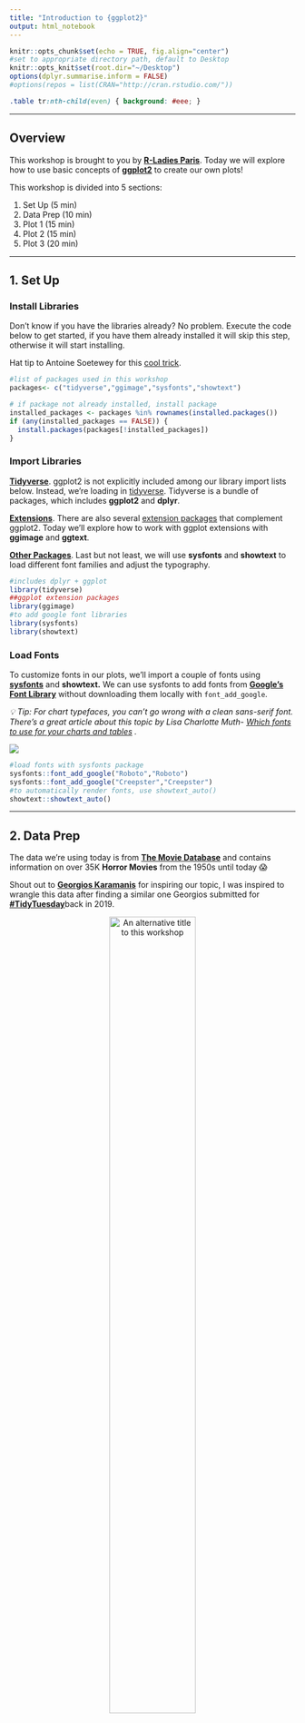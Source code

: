 ```yaml
---
title: "Introduction to {ggplot2}"
output: html_notebook
---
```


```r
knitr::opts_chunk$set(echo = TRUE, fig.align="center")
#set to appropriate directory path, default to Desktop
knitr::opts_knit$set(root.dir="~/Desktop")
options(dplyr.summarise.inform = FALSE)
#options(repos = list(CRAN="http://cran.rstudio.com/"))
```

```css
.table tr:nth-child(even) { background: #eee; }
```

------------------------------------------------------------------------

## Overview

This workshop is brought to you by [**R-Ladies Paris**](https://twitter.com/rladiesparis). Today we will explore how to use basic concepts of [**ggplot2**](https://ggplot2.tidyverse.org/) to create our own plots!

This workshop is divided into 5 sections:

1.  Set Up (5 min)
2.  Data Prep (10 min)
3.  Plot 1 (15 min)
4.  Plot 2 (15 min)
5.  Plot 3 (20 min)

------------------------------------------------------------------------

## 1. Set Up

### Install Libraries

Don't know if you have the libraries already? No problem. Execute the code below to get started, if you have them already installed it will skip this step, otherwise it will start installing.

Hat tip to Antoine Soetewey for this [cool trick](https://statsandr.com/blog/an-efficient-way-to-install-and-load-r-packages/).

```r
#list of packages used in this workshop
packages<- c("tidyverse","ggimage","sysfonts","showtext")

# if package not already installed, install package
installed_packages <- packages %in% rownames(installed.packages())
if (any(installed_packages == FALSE)) {
  install.packages(packages[!installed_packages])
}
```

### Import Libraries

[**Tidyverse**]{.underline}. ggplot2 is not explicitly included among our library import lists below. Instead, we're loading in [tidyverse](https://www.tidyverse.org/packages/). Tidyverse is a bundle of packages, which includes **ggplot2** and **dplyr**.

[**Extensions**]{.underline}. There are also several [extension packages](https://exts.ggplot2.tidyverse.org/) that complement ggplot2. Today we'll explore how to work with ggplot extensions with **ggimage** and **ggtext**.

[**Other Packages**]{.underline}. Last but not least, we will use **sysfonts** and **showtext** to load different font families and adjust the typography.

```r
#includes dplyr + ggplot
library(tidyverse)
##ggplot extension packages
library(ggimage)
#to add google font libraries
library(sysfonts)
library(showtext)
```

### Load Fonts

To customize fonts in our plots, we'll import a couple of fonts using [**sysfonts**](https://cran.r-project.org/web/packages/sysfonts/sysfonts.pdf) and **showtext.** We can use sysfonts to add fonts from [**Google's Font Library**](https://fonts.google.com/) without downloading them locally with `font_add_google`.

*💡 Tip: For chart typefaces, you can't go wrong with a clean sans-serif font. There's a great article about this topic by Lisa Charlotte Muth- [Which fonts to use for your charts and tables](https://blog.datawrapper.de/fonts-for-data-visualization/) .*

![](https://raw.githubusercontent.com/tashapiro/horror-movies/main/images/font-preview.png)

```r
#load fonts with sysfonts package
sysfonts::font_add_google("Roboto","Roboto")
sysfonts::font_add_google("Creepster","Creepster")
#to automatically render fonts, use showtext_auto()
showtext::showtext_auto()
```

------------------------------------------------------------------------

## 2. Data Prep

The data we're using today is from [**The Movie Database**](https://www.themoviedb.org/) and contains information on over 35K **Horror Movies** from the 1950s until today 😱

Shout out to [**Georgios Karamanis**](https://twitter.com/geokaramanis) for inspiring our topic, I was inspired to wrangle this data after finding a similar one Georgios submitted for [**#TidyTuesday**](https://github.com/rfordatascience/tidytuesday/tree/master/data/2019/2019-10-22)back in 2019.

<center>![An alternative title to this workshop](https://raw.githubusercontent.com/tashapiro/horror-movies/main/images/little-workshop.jpeg){width="60%"}</center>

### Data Dictionary

| **Variable**          | **Type** | **Definition**             | **Example**                     |
|:----------------------|:--------:|:---------------------------|:--------------------------------|
| **id**                |   int    | unique movie id            | 4488                            |
| **original_title**    |   char   | original movie title       | Friday the 13th                 |
| **title**             |   char   | movie title                | Friday the 13th                 |
| **original_language** |   char   | movie language             | en                              |
| **overview**          |   char   | movie overview/desc        | Camp counselors are stalked...  |
| **tagline**           |   char   | tagline                    | They were warned...             |
| **release_date**      |   date   | release date               | 1980-05-09                      |
| **poster_path**       |   char   | image url                  | /HzrPn1gEHWixfMOvOehOTlHROo.jpg |
| **popularity**        |   num    | popularity                 | 58.957                          |
| **vote_count**        |   int    | total votes                | 2289                            |
| **vote_average**      |   num    | average rating             | 6.4                             |
| **budget**            |   int    | movie budget               | 550000                          |
| **revenue**           |   int    | movie revenue              | 59754601                        |
| **runtime**           |   int    | movie runtime (min)        | 95                              |
| **status**            |   char   | movie status               | Released                        |
| **genre_names**       |   char   | list of genre tags         | Horror, Thriller                |
| **collection_id**     |   num    | collection id (nullable)   | 9735                            |
| **collection_name**   |   char   | collection name (nullable) | Friday the 13th Collection      |

### Preview Data

Let's load in our data and take a look at what we're working with. Our data is stored on a **GitHub** repository, we can load in data with `readr::read_csv()` along with the url to the csv.

```r
#download data from GitHub repository
raw <- readr::read_csv("https://raw.githubusercontent.com/tashapiro/horror-movies/main/data/horror_movies.csv")
#preview data
head(raw,5)
```

### Quick Clean-Up

We'll use **dplyr** to make a few tweaks, namely to modify existing columns and add a couple of new ones with `mutate`. To learn more about dplyr, check out this slick [cheatsheet](https://www.rstudio.com/wp-content/uploads/2015/02/data-wrangling-cheatsheet.pdf) by RStuido.

🧹 To-Dos:

-   Express *budget* and *revenue* in millions
-   Convert *release_date* from char to date
-   Create *release_year* and *release_month*
-   Append *poster_path* to themoviedb url to create a *poster_url*

```r
#url for poster images, need this to concatenate with poster path
base_url<-'https://www.themoviedb.org/t/p/w1280'

df <- raw|>
  mutate(budget = budget/1000000,
         revenue = revenue/1000000,
         #convert release date from char to date
         release_date = as.Date(release_date),
         #truncate date on year and month
         release_year = as.numeric(format(release_date, '%Y')),
         release_month = as.numeric(format(release_date, '%m')),
         #concatenate base url with poster path to get poster url
         poster_url = paste0(base_url,poster_path))

#preview data
head(df,5)
```

## Before We Plot...

![](https://raw.githubusercontent.com/tashapiro/horror-movies/main/images/ggplot-cake.png)

**Building Blocks**

-   **ggplot** - how we initialize the ggplot object, optional to include data and mapping here (acts as the parent for future geoms).

-   **Geom Layers** - the component to our plot. We can specify type with different [geom functions](https://ggplot2.tidyverse.org/reference/#layers), e.g. for a scatter plot we'll use `geom_point()`and for a bar chart we can use `geom_col()` or `geom_bar()`.

-   **Aes** - aesthetic mapping of data variables to visual properties (e.g. x, y, color, size) in our plot. Set in `ggplot()` or individual geom layers.

-   **Scales** - fine tuning the details of our plots, e.g. tweaking axis limits, axis labels, color values, etc. Scales are specific to data types (e.g. discrete, continuous).

-   **Labs** - plot labeling, e.g. plot title and axis labels

-   **Themes** - how we can adjust the look, feel, and overall style of our plot. There are [out of the box theme options](https://ggplot2.tidyverse.org/reference/ggtheme.html), e.g. `theme_bw()` or we can create our custom theme using `theme()` and modify components within the function.

------------------------------------------------------------------------

## 3. Plot 1: Scatter

Slasher films are a popular sub-genre of Horror. For our scatter plot, let's visualize how some of the most popular slasher franchise films compare to one another.

<center>![](https://64.media.tumblr.com/59e5ad388346b9ddb4a7e0ea1a6c3bf3/4b8b11efd529452b-d4/s540x810/8b8a0a3af75e2a9ef54c4653d88056dcefcb6535.jpg){width="375"}</center>

### Pre-Plotting

We'll need to slice and dice our data a bit. Using `dplyr::filter()`, pull in only records for films associated to **Halloween**, **Friday the 13th**, **Scream**, or **A Nightmare on Elm Street**.

```r
#list of slasher collection titles
slashers<- c("Halloween Collection",
             "Friday the 13th Collection",
             "Scream Collection",
             "A Nightmare on Elm Street Collection")

#create slashers dataframe object
df_slashers<-df|>
  #filter only show movies in slasher collections, add budget and revenue filter
  filter(collection_name %in% slashers & budget>0 & revenue>0)|>
  #remove "Collection" from collection_name
  mutate(collection_name = gsub(" Collection","",collection_name))|>
  #subet columns with select
  select(title, collection_name, budget, revenue, popularity)

#preview data
head(df_slashers,5)
```

### Basic Scatter Plot

[**The Essentials**]{.underline}. We always start with `ggplot()`. There are two main arguments, **data** and **mapping.** Let's use our df_slashers data frame, for our mapping we need `aes()` and additional arguments to specify **x** (*budget*) and **y** (*revenue*).

[**Plot Titles**]{.underline}. We can use `labs()` to adjust all types of plot labels. In this example, let's change our **title**, **subtitle**, **axis titles**, and **caption**.

```r
ggplot(data=df_slashers, mapping=aes(y=revenue, x=budget))+
  geom_point()+
  labs(title="Slasher Movies: Revenue vs. Budget", 
       subtitle = "Includes movies from Friday the 13th, A Nightmare on Elm Street, Scream, \nand Halloween collections.",
       caption = "Data from The Movie Database",
       y="Revenue (millions)",
       x="Budget (millions)")
```

### Level Up Scatter Plot

[**More Aes Arguments**]{.underline}**.** Depending on the geom, `aes()` can contain more than just the x and y value pairs. In our scatter plot, we can also adjust details like **size** and **color**. Here, we'll map **size** to *popularity* and **color** to *collection_name.*

[**Static Aesthetics**]{.underline}. Adjust the opacity of points with **alpha.**

[**Intro to Scales**]{.underline}. To override our default color options from our color mapping, we can modify with a color scales. In this example, we'll use [`scale_color_manual`](https://ggplot2.tidyverse.org/reference/scale_manual.html) and pass in a list of hex color values**.** Here are some I've pre-selected: "#DB2B39","#29335C","#F3A712","#3ED58E"

[**Intro to Themes**]{.underline}. Try out a new theme, here's a full list of [default themes](https://ggplot2.tidyverse.org/reference/ggtheme.html#arguments) (e.g. `theme_minimal`, `theme_light`, `theme_classic`)

*💡 Tip: There are a bunch of [color palette libraries](https://www.datanovia.com/en/blog/top-r-color-palettes-to-know-for-great-data-visualization/) you can explore. If you want something more custom, palette generator sites like [Coolors](https://coolors.co/) are also nice!*

```r
#create ggplot and score in a variable name
plot_scatter<-ggplot(df_slashers, mapping=aes(y=revenue, x=budget))+
  geom_point(mapping=aes(size=popularity, color=collection_name), alpha=0.6)+
  scale_color_manual(values = c("#DB2B39","#29335C","#F3A712",'#3ED58E'))+
  guides(
    color = guide_legend(override.aes = list(size=4)),
    size = guide_legend(override.aes=list(shape=21,color="black",fill="white"))
  )+
  labs(title="Slasher Movies: Revenue vs. Budget", 
       subtitle = "Comparison of movies in popular slasher franchise series.",
       y="Revenue (millions)",
       x="Budget (millions)",
        caption = "Data from The Movie Database",
       size = "Popularity", 
       color = "Franchise")+
  theme_minimal()

plot_scatter

#uncomment to save plot
#ggsave(filename="plot_scatter.png", plot=plot_scatter, width =7 , height=5, units="in", bg="white")
```

------------------------------------------------------------------------

## 4. Plot 2 : Line

Plot how many movies were released by month and year.

### Pre-Plotting

First, we'll need to aggregate our data with dplyr `group_by` on *release_month* and *release_year*. Since this data set spans back to the 50s, let's `filter` to only show *release_year* between 2016 and 2021.

```r
df_monthly<-df|>
  #aggregate data by year and month
  group_by(release_year, release_month)|>
  #summarise total movies, n() equivalent of count
  summarise(count=n())|>
  #filter to only get years between 2016 and 2021
  filter(release_year>=2016 & release_year<=2021)

head(df_monthly,5)
```

### Basic Line Chart

How many movies were released month-over-month in 2021?

```r
#subset rows to pull only months from release year 2021
df_monthly_2021<- df_monthly|>filter(release_year==2021)

#create line plot with plot titles
ggplot(data = df_monthly_2021, 
       mapping=aes(x=release_month, y=count))+
  geom_line()+
    labs(x="Month",
       y="Number of Movies", x="Month",
       title = "Horror Movies by Release Month (2021)",
       caption = "Data from The Movie Database")
```

### Level Up Line Chart

[**More Scales**]{.underline}**.** Notice our first plot we have an issue with the x axis, it's plotting it on a continuous scale because *release_month* is numeric. Our y axis is also starting \~90 instead of 0. We can use scales to modify our x and y axis (e.g. limits, breaks, and labels). We'll need `scale_y_continuous` to change the y axis and `scale_x_continuous` to change our x axis.

[**Annotations**]{.underline}. Sometimes its helpful to call out specific observations in our plots. We can add annotations with an `annotate` layer. For long annotations, use \n in your text to introduce a line break, e.g. "Wrap \nthis text."

[**Custom Theme**]{.underline}. We tested out one of ggplot's default themes before, now let's try creating our own custom `theme` .

💡 *Tip: The `annotate` layer is useful if you want to include text that isn't your data frame (e.g. single observation about a trend). If the label exists in the data, check out `geom_text` or `geom_label.`*

<center>![Unlike Fred from Accounting, we never forget about themes](https://raw.githubusercontent.com/tashapiro/horror-movies/main/images/theme.png){width="60%"}</center>

\
[**Palette Variables**]{.underline}. Storing color palettes as variables can be useful when developing custom themes. Let's set up our palette variables first.

```r
#set up palette for future use
pal_text <- "white"
pal_subtext <- "#DFDFDF"
pal_grid <- "grey30"
pal_bg<-'#191919'
```

```r
#expand on line chart
plot_line<-ggplot(data = df_monthly_2021, 
       mapping=aes(x=release_month, y=count))+
  geom_line(color="green")+
  annotate(geom="label", 
           label="Horror movies popular right \naround Halloween",
           x=10, y=410, color=pal_text, fill=pal_bg, size=3)+
  scale_x_continuous(breaks=1:12, labels=month.abb[1:12])+
  scale_y_continuous(limits=c(0,450))+
  labs(x="",
       y="Number of Movies", x="Month",
       title = "Total Horror Movies by Release Month (2021)",
       caption = "Data from The Movie Database")+
   theme(
        #adjust plot background + gridlines
        plot.background = element_rect(fill=pal_bg, color=pal_bg),
        panel.background = element_rect(fill=pal_bg),
        panel.grid.minor = element_blank(),
        panel.grid = element_line(color=pal_grid, size=0.2),
        #modify text color
        text = element_text(color=pal_text),
        axis.text = element_text(color=pal_text),
        axis.title.y = element_text(size=10, margin=margin(r=10)),
        plot.title = element_text(family="Creepster", size=20, hjust=0.5),
        plot.subtitle = element_text(hjust=0.5),
        #add padding around the plot
        plot.margin = margin(l=20, r=20, b=10, t=20))

plot_line

#uncomment to save plot
#ggsave(filename="plot_line.png", plot=plot_line, width=7, height=5, units="in")
```

### Line Charts + Facets

What if we wanted to see seasonality and compare across different years?

To create multiple plots, we can use ggplot [`facet_wrap`](https://ggplot2.tidyverse.org/reference/facet_wrap.html) to pivot a plot on a data variable. Using our **df_monthly** data, use `facet_wrap` with *release_year* to show month-over-month trends per year.

💡 *Tip*: *Applying `annotate` on a facet plot will apply the annotation to all plots. To annotate a singular plot, recommend creating a new data frame with a facet variable and using `geom_text` or `geom_label`.*

```r
plot_facet<-ggplot(data = df_monthly, mapping=aes(x=release_month, y=count, group=1))+
  geom_line(color="green")+
  facet_wrap(~release_year)+
  scale_x_continuous(breaks=1:12, labels=month.abb[1:12])+
  labs(x="",
       y="New Releases", 
       title = "Most Horror Movies released around Halloween",
       caption = "Data from The Movie Database",
       subtitle = "Total movie releases by month & year. Big spike in October, Halloween falls on October 31st.")+
  theme(
        #modify plot background + gridlines
        plot.background = element_rect(fill=pal_bg, color=pal_bg),
        panel.background = element_rect(fill=pal_bg),
        strip.background = element_rect(fill="#521EA4"),
        panel.grid.minor = element_blank(),
        panel.grid = element_line(color=pal_grid, size=0.2),
        #modify text 
        text = element_text(color=pal_text),
        axis.text = element_text(color=pal_text),
        axis.text.x=element_text(angle=90, size=9),
        plot.title = element_text(family="Creepster", size=20, hjust=0.5),
        plot.subtitle = element_text(hjust=0.5, size=10),
        strip.text=element_text(color=pal_text),
        #add padding around plot
        plot.margin = margin(l=20, r=20, b=10, t=20))

plot_facet

#uncomment to save plot
#ggsave(filename="plot_facet.png", plot=plot_facet, width =7 , height=5, units="in")
```

------------------------------------------------------------------------

## Plot 3: Bar Plot

Visualize the top 10 horror movies by revenue.

### Pre-Plotting

To rank our data set in descending order by revenue, we can use dplyr `arrange()`. We'll simplify and pick the columns we need for plotting with `select()`. Finally, use `head()` to grab the first 10 rows of data.

```r
#get top movies based on revenue
df_top_movies<-df|>
  #arrange data in descending order revenue
  arrange(-revenue)|>
  #select specific columns
  select(title, release_year, revenue, budget, poster_url)|>
  #select first 10 rows
  head(10)

head(df_top_movies,10)
```

### Basic Bar Plot

Use [`geom_col`](https://ggplot2.tidyverse.org/reference/geom_bar.html) and map **y** to *title* and **x** to *revenue*.

💡 *Tip: When you encounter discrete variables with long names like movie title, it might be easier to read as a horizontal bar chart instead of traditional bar chart.*

```r
#plot horizontal bar chart, add plot labels
ggplot(data=df_top_movies, mapping=aes(y=title, x=revenue))+
  geom_col()+
    labs(x="Revenue (millions)", y="",
       title="Horror Movies That Killed The Box Office",
       subtitle="Top horror movies based on total revenue.",
       caption = "Graphic @tanya_shapiro | Data tmdb API"
       )
```

### Level Up Bar Plot

[**Reordering**]{.underline}**.** For discrete variables like movie *title,* ggplot will default to ordering in alphabetical order. We can use the base R function [`reorder()`](https://www.rdocumentation.org/packages/stats/versions/3.6.2/topics/reorder.default) within our y mapping to change the order of our *title* by *revenue*.

[**Layering Geoms**]{.underline}. The beauty of ggplot is all in the layering - you can keep building by adding more than one geom! To test this concept, we'll add the *revenue* numbers outside the bars with [`geom_text`](https://ggplot2.tidyverse.org/reference/geom_text.html).

🗒️ *Note: Another trick for reordering discrete variables is to convert them to factors in before passing them into ggplot.*

```r
pal_bar<-'#A70000'

ggplot(data=df_top_movies, 
       mapping=aes(y=reorder(title,revenue), x=revenue))+
  geom_col(fill = pal_bar, width=0.6)+
  geom_text(mapping=aes(label=round(revenue,0), x=revenue+20), 
            color="white", size=4)+
  scale_x_continuous(limits=c(0,750), expand=c(0,0))+
  labs(x="Revenue (millions)", y="",
       title="Horror Movies That Killed The Box Office",
       subtitle="Top horror movies based on total revenue. Data from The Movie Database as of October 2022.",
       caption = "Graphic @tanya_shapiro | Data tmdb API"
       )+
  theme(panel.background = element_rect(fill=pal_bg),
        axis.text = element_text(color="white", size=10),
        axis.ticks = element_blank(),
        plot.background = element_rect(fill=pal_bg, color=pal_bg),
        plot.subtitle = element_text(color="#DFDFDF", size=12),
        text = element_text(color="white"),
        panel.grid = element_blank(),
        plot.margin = margin(t=20, b=20, l=20, r=20),
        plot.title = element_text(family="Creepster", size=30),
        panel.grid.major.x= element_line(color="#2C2C2C", size=0.2))

```

### Advanced Bar Plot

[**Keep Layering**]{.underline}. Add in budget revenue for comparison. We can create a bullet bar graph by overlaying a thinner `geom_col` over our existing set up. Use the **width** argument to adjust its thickness.

[**Intro to More Geoms**]{.underline}. The world of geoms goes beyond the geoms listed in ggplot2. There are tons of ggplot extension's to explore that work with ggplot2. In this example, we will plot the movie poster images with **ggimage** [`geom_image`](https://www.rdocumentation.org/packages/ggimage/versions/0.3.1/topics/geom_image).

[**Annotations + Arrows**]{.underline}. Sometimes the placements of annotations is a little tricky, we might want to [draw a line](https://ggplot2.tidyverse.org/reference/geom_segment.html) and arrow connecting our text to the observation. To draw straight lines, we can use `geom_segment`, to draw a curved line we can use `geom_curve`. Use the **arrow** argument and `arrow()` to add an arrow head.

🗒️ *Note: For curved lines, a negative curvature values create left-hand curves and positive values create right-hand curves.*

```r
plot_bar<-ggplot(data=df_top_movies, mapping=aes(y=reorder(title,revenue), x=revenue))+
  #horizontal bar chart with revenue and budget
  geom_col(fill=pal_bar, width=0.4)+
  geom_col(mapping=aes(x=budget), fill='#600000', width=0.2)+
  #text with revenue amounts
  geom_text(mapping=aes(x=revenue+18, label=round(revenue,0)), 
            color="white", size=3.5)+
  #text with movie title + year
  geom_text(mapping=aes(x=0, y=title, label=paste0(title, " (",release_year,")")), 
            color="white", vjust=-2.2, hjust=0)+
  #poster images - map image to url path
  geom_image(mapping=aes(x=-50, image=poster_url))+
  #annotation for budget with arrow
  annotate(geom="text", color="white", x=250, y=9.5, label="Movie Budget", size=3)+
  geom_curve(mapping=aes(x=250, xend=205, y=9.35, yend=9), 
             color="white", curvature=-0.2, size=0.2, alpha=0.6,
             arrow = arrow(length = unit(0.07, "inch")))+
  #format x axis to adjust limits and breaks
  scale_x_continuous(expand=c(0,0), 
                     limits=c(-70,750),
                     breaks = c(0, 100,200, 300, 400, 500, 600, 700))+
  #titles and labels
  labs(y="", x="USD (millions)", 
       title="Horror Movies That Killed The Box Office", 
       subtitle="Top horror movies based on total revenue. Movie budget amount added for reference.\nData from The Movie Database as of October 2022.\n",
       caption = "Graphic @tanya_shapiro | Data tmdb API")+
  #custom theme 
  theme(
    #change background color
    plot.background =element_rect(fill=pal_bg, color=pal_bg),
    panel.background =element_rect(fill=pal_bg, color=pal_bg),
    #modify text font
    text = element_text(color=pal_text, family="Roboto"),
    axis.text = element_text(color=pal_text),
    axis.title.x = element_text(margin=margin(t=10)),
    axis.text.y = element_blank(),
    plot.subtitle = element_text(color=pal_subtext, size=12),
    plot.caption = element_text(color=pal_subtext, size=10),
    plot.title=element_text(family="Creepster", size=30, color=pal_text),
    #adjust lines for ticks and grid
    axis.ticks = element_blank(),
    panel.grid = element_blank(),
    panel.grid.major.x= element_line(color=pal_grid, size=0.2),
    #add padding around plot
    plot.margin = margin(t=20, b=20, l=20, r=20)
  )

plot_bar

#uncomment to save file
#ggsave(filename="plot_bar.png", plot=plot_bar, height=8, width=8, units="in")
```

## The Workshop Sequel

This concludes our workshop session today, but it's just the beginning of your ggplotting adventure.

Next step is just for you. Create your own ggplot using the Horror Movies data set and share your work with us on Twitter.

If you have any questions regarding our ggplot workshop, please feel free to reach out to me [\@tanya_shapiro](https://twitter.com/tanya_shapiro). Thank you!

```r
#create your own ggplot
```
